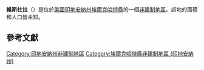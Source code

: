 {{noteTA
|G1=USState
|G2=地名
|G3=Unit
}}
{{Infobox settlement
|official_name            = 維斯杜拉
|native_name = Vistula
|settlement_type          = [[非建制地區|非建制地區]]
|image_skyline            = 
|imagesize                = 
|pushpin_map              = USA Indiana
|pushpin_label            = 維斯杜拉
|pushpin_label_position   = top
|pushpin_map_caption      = 維斯杜拉在印地安納州的位置
|subdivision_type         = [[世界政區索引|國家]]
|subdivision_type1        = [[美国州份|州份]]
|subdivision_type2        = [[印地安納州行政区划|縣]]
|subdivision_name         = [[美国|美国]]
|subdivision_name1        = [[印地安納州|印地安納州]]
|subdivision_name2        = [[埃爾克哈特縣_(印地安納州)|埃爾克哈特縣]]
|elevation_ft             = 791
|elevation_m              = 241
|area_total_km2           = 
|area_total_sq_mi         = 
|area_land_km2            = 
|area_land_sq_mi          = 
|area_water_km2           = 
|area_water_sq_mi         = 
|population_as_of         = 2010
|population_footnotes     = 
|population_total         = 
|population_metro         = 
|population_density_km2   = auto
|population_density_sq_mi = auto
|timezone                 = [[北美东部时区|北美东部时区]]
|utc_offset               = -5
|coordinates              = {{coord|41|44|57|N|85|43|41|W|display=inline,title}}
| coor_pinpoint           = 
| coordinates_footnotes   = 
|timezone_DST             = EDT
|utc_offset_DST           = -4
|postal_code_type         = [[美國郵區編號|郵區編號]]
|postal_code              = 46507
|area_code                = {{link-en|电话区号574|Area code 574|574}}
|blank_name = [[地名信息系统|GNIS ID]]
|blank_info = 445313<ref name="GNIS">{{cite gnis|445313|Vistula}}</ref>
}}
'''維斯杜拉'''（{{lang-en|Vistula}}）是位於[[美國|美國]][[印地安納州|印地安納州]][[埃爾克哈特縣_(印地安納州)|埃爾克哈特縣]]的一個[[非建制地區|非建制地區]]。該地的面積和人口皆未知。

== 參考文獻 ==
{{reflist}}

{{埃爾克哈特縣 (印地安納州)}}

{{DEFAULTSORT:Vistula}}
[[Category:印地安納州非建制地區|Category:印地安納州非建制地區]]
[[Category:埃爾克哈特縣非建制地區_(印地安納州)|Category:埃爾克哈特縣非建制地區 (印地安納州)]]

{{Indiana-geo-stub}}